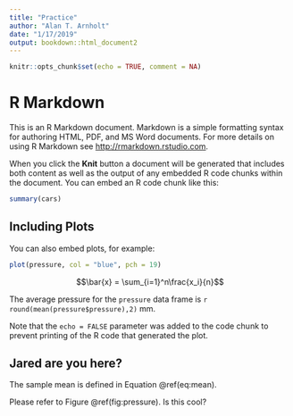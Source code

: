 ```yaml
---
title: "Practice"
author: "Alan T. Arnholt"
date: "1/17/2019"
output: bookdown::html_document2
---
```


```r
knitr::opts_chunk$set(echo = TRUE, comment = NA)
```

# R Markdown

This is an R Markdown document. Markdown is a simple formatting syntax for authoring HTML, PDF, and MS Word documents. For more details on using R Markdown see <http://rmarkdown.rstudio.com>.

When you click the **Knit** button a document will be generated that includes both content as well as the output of any embedded R code chunks within the document. You can embed an R code chunk like this:

```r
summary(cars)
```

## Including Plots

You can also embed plots, for example:

```r
plot(pressure, col = "blue", pch = 19)
```

$$\bar{x} = \sum_{i=1}^n\frac{x_i}{n}$$

The average pressure for the `pressure` data frame is `r round(mean(pressure$pressure),2)` mm.


Note that the `echo = FALSE` parameter was added to the code chunk to prevent printing of the R code that generated the plot.

## Jared are you here?

The sample mean is defined in Equation \@ref(eq:mean).

\begin{equation}
\bar{x} = \sum_{i=1}^n\frac{x_i}{n}
(\#eq:mean)
\end{equation}

Please refer to Figure \@ref(fig:pressure). Is this cool?
